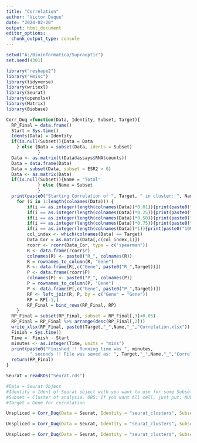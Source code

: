 ---
title: "Correlation"
author: "Victor Duque"
date: "2024-02-20"
output: html_document
editor_options: 
  chunk_output_type: console
---

```{r}
setwd("A:/Bioinformatica/Supraoptic")
set.seed(4301)

library("reshape2")
library("Hmisc")
library(tidyverse)
library(writexl)
library(Seurat)
library(openxlsx)
library(Matrix)
library(Biobase)

```

```{r Function}
Corr_Duq =function(Data, Identity, Subset, Target){
  RP_Final = data.frame()
  Start = Sys.time()
  Idents(Data) = Identity
  if(is.null(Subset)){Data = Data
    } else {Data = subset(Data, idents = Subset)
            }
  Data <- as.matrix(t(Data@assays$RNA$counts))
  Data = data.frame(Data)
  Data = subset(Data, subset = ESR2 > 0)
  Data <- as.matrix(Data)
  if(is.null(Subset)){Name = "Total"
            } else {Name = Subset
            }
  print(paste0("Starting Correlation of ", Target, " in cluster: ", Name))
    for (i in 1:length(colnames(Data))) {
        if(i == as.integer(length(colnames(Data))*0.01)){print(paste0("1%"))} 
        if(i == as.integer(length(colnames(Data))*0.25)){print(paste0("25%"))} 
        if(i == as.integer(length(colnames(Data))*0.50)){print(paste0("50%"))}
        if(i == as.integer(length(colnames(Data))*0.75)){print(paste0("75%"))}
        if(i == as.integer(length(colnames(Data))*1)){print(paste0("100%"))}
        col_index <- which(colnames(Data) == Target)
        Data_Cor = as.matrix(Data[,c(col_index,i)])
        rcorr <- rcorr(Data_Cor, type = c("spearman"))
        R <- data.frame(rcorr$r)
        colnames(R) <- paste0("R_", colnames(R))
        R = rownames_to_column(R, "Gene")
        R <- data.frame(R[,c("Gene", paste0("R_",Target))])
        P <- data.frame(rcorr$P)
        colnames(P) <- paste0("P_", colnames(P))
        P = rownames_to_column(P, "Gene")
        P <- data.frame(P[,c("Gene", paste0("P_",Target))])
        RP <- left_join(R, P, by = c("Gene" = "Gene"))
        RP = RP[-1,]
        RP_Final = bind_rows(RP_Final, RP)
    }
  RP_Final = subset(RP_Final, subset = RP_Final[,3]<0.05)
  RP_Final = RP_Final %>% arrange(desc(RP_Final[,2]))
  write_xlsx(RP_Final, paste0(Target,"_",Name,"_","Correlation.xlsx"))
  Finish = Sys.time()
  Time =  Finish - Start
  minutes <- as.integer(Time, units = "mins")
  print(paste0("Finished !! Running time was ", minutes,
         " seconds !! File was saved as: ", Target,"_",Name,"_","Correlation.xlsx !!"))
  return(RP_Final)
}
```

```{r}
Seurat = readRDS("Seurat.rds")

#Data = Seurat Object
#Identity = Ident of Seurat object with you want to use for some Subset
#Subset = Cluster of analysis. OBS: If you want All cell, just put: NULL
#Target = Gene for correlation

Unspliced = Corr_Duq(Data = Seurat, Identity = "seurat_clusters", Subset = NULL, Target = "Avp")

Unspliced = Corr_Duq(Data = Seurat, Identity = "seurat_clusters", Subset = "1", Target = "Avp")

Unspliced = Corr_Duq(Data = Seurat, Identity = "seurat_clusters", Subset = "2", Target = "Avp")
```

